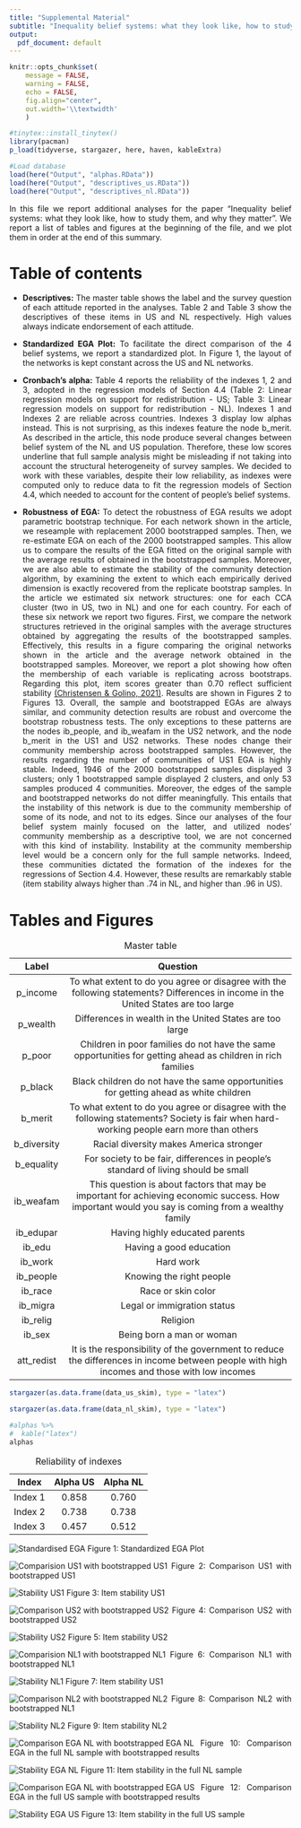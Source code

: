 ```yaml
---
title: "Supplemental Material"
subtitle: "Inequality belief systems: what they look like, how to study them, and why they matter"
output:
  pdf_document: default
---
```


<style>
body {
text-align: justify}
</style>

```r
knitr::opts_chunk$set(
	message = FALSE,
	warning = FALSE,
	echo = FALSE,
	fig.align="center",
	out.width='\\textwidth'
	)
```

```r
#tinytex::install_tinytex()
library(pacman)
p_load(tidyverse, stargazer, here, haven, kableExtra)
```

```r
#Load database
load(here("Output", "alphas.RData"))
load(here("Output", "descriptives_us.RData"))
load(here("Output", "descriptives_nl.RData"))
```

In this file we report additional analyses for the paper "Inequality belief systems: what they look like, how
to study them, and why they matter". We report a list of tables and figures at the beginning of the file, and we plot them in order at the end of this summary. 

# Table of contents
* **Descriptives:** The master table shows the label and the survey question of each attitude reported in the analyses. Table 2 and Table 3 show the descriptives of these items in US and NL respectively. High values always indicate endorsement of each attitude.

* **Standardized EGA Plot:** To facilitate the direct comparison of the 4 belief systems, we report a standardized plot. In Figure 1, the layout of the networks is kept constant across the US and NL networks. 

* **Cronbach's alpha:** Table 4 reports the reliability of the indexes 1, 2 and 3, adopted in the regression models of Section 4.4 (Table 2: Linear regression models on support for redistribution - US; Table 3: Linear regression models on support for redistribution - NL). Indexes 1 and Indexes 2 are reliable across countries. Indexes 3 display low alphas instead. This is not surprising, as this indexes feature the node b_merit. As described in the article, this node produce several changes between belief system of the NL and US population. Therefore, these low scores underline that full sample analysis might be misleading if not taking into account the structural heterogeneity of survey samples. We decided to work with these variables, despite their low reliability, as indexes were computed only to reduce data to fit the regression models of Section 4.4, which needed to account for the content of people's belief systems.  

* **Robustness of EGA:** To detect the robustness of EGA results we adopt parametric bootstrap technique. For each network shown in the article, we reseample with replacement 2000 bootstrapped samples. Then, we re-estimate EGA on each of the 2000 bootstrapped samples. This allow us to compare the results of the EGA fitted on the original sample with the average results of obtained in the bootstrapped samples. Moreover, we are also able to estimate the stability of the community detection algorithm, by examining the extent to which each empirically derived dimension is exactly recovered from the replicate bootstrap samples. In the article we estimated six network structures: one for each CCA cluster (two in US, two in NL) and one for each country. For each of these six network we report two figures. First, we compare the network structures retrieved in the original samples with the average structures obtained by aggregating the results of the bootstrapped samples. Effectively, this results in a figure comparing the original networks shown in the article and the average network obtained in the bootstrapped samples. Moreover, we report a plot showing how often the membership of each variable is replicating across bootstraps. Regarding this plot, item scores greater than 0.70 reflect sufficient stability [(Christensen & Golino, 2021)](https://www.mdpi.com/2624-8611/3/3/32). 
Results are shown in Figures 2 to Figures 13. Overall, the sample and bootstrapped EGAs are always similar, and community detection results are robust and overcome the bootstrap robustness tests. The only exceptions to these patterns are the nodes ib_people, and ib_weafam in the US2 network, and the node b_merit in the US1 and US2 networks. These nodes change their community membership across bootstrapped samples. However, the results regarding the number of communities of US1 EGA is highly stable. Indeed, 1946 of the 2000 bootstrapped samples displayed 3 clusters; only 1 bootstrapped sample displayed 2 clusters, and only 53 samples produced 4 communities. Moreover, the edges of the sample and bootstrapped networks do not differ meaningfully. This entails that the instability of this network is due to the community membership of some of its node, and not to its edges. Since our analyses of the four belief system mainly focused on the latter, and utilized nodes' community membership as a descriptive tool, we are not concerned with this kind of instability. Instability at the community membership level would be a concern only for the full sample networks. Indeed, these communities dictated the formation of the indexes for the regressions of Section 4.4. However, these results are remarkably stable (item stability always higher than .74 in NL, and higher than .96 in US). 

\newpage

# Tables and Figures
Table: Master table

|    Label    	|                                                                     Question                                                                     	|
|:-----------:	|:------------------------------------------------------------------------------------------------------------------------------------------------:	|
|   p_income  	|        To what extent to do you agree or disagree with the following statements? Differences in income in the United States are too large        	|
|   p_wealth  	|                                             Differences in wealth in the United States are too large                                             	|
|    p_poor   	|                    Children in poor families do not have the same opportunities for getting ahead as children in rich families                   	|
|   p_black   	|                              Black children do not have the same opportunities for getting ahead as  white children                              	|
|   b_merit   	|     To what extent to do you agree or disagree with the following statements? Society is fair when hard-working people earn more than others     	|
| b_diversity 	|                                                      Racial diversity makes America stronger                                                     	|
|  b_equality 	|                                For society to be fair, differences in people's standard of living  should be small                               	|
|  ib_weafam  	| This question is about factors that may be important for achieving economic success. How important would you say is coming from a wealthy family 	|
|  ib_edupar  	|                                                          Having highly educated parents                                                          	|
|    ib_edu   	|                                                              Having a good education                                                             	|
|   ib_work   	|                                                                     Hard work                                                                    	|
|  ib_people  	|                                                             Knowing the right people                                                             	|
|   ib_race   	|                                                                Race or skin color                                                                	|
|   ib_migra  	|                                                           Legal or immigration status                                                            	|
|   ib_relig  	|                                                                     Religion                                                                     	|
|    ib_sex   	|                                                            Being born a man or woman                                                             	|
|  att_redist 	|    It is the responsibility of the government to reduce the differences in income between people with high incomes and those with low incomes    	|

```r
stargazer(as.data.frame(data_us_skim), type = "latex")
```

\begin{table}[!htbp] \centering 
  \caption{Descriptives of attitudes in US} 
  \label{} 
\begin{tabular}{@{\extracolsep{5pt}}lccccc} 
\\[-1.8ex]\hline 
\hline \\[-1.8ex] 
Statistic & \multicolumn{1}{c}{N} & \multicolumn{1}{c}{Mean} & \multicolumn{1}{c}{St. Dev.} & \multicolumn{1}{c}{Min} & \multicolumn{1}{c}{Max} \\ 
\hline \\[-1.8ex] 
p\_income & 2,501 & 5.740 & 1.401 & 1 & 7 \\ 
p\_wealth & 2,501 & 5.897 & 1.417 & 1 & 7 \\ 
p\_poor & 2,501 & 5.979 & 1.361 & 1 & 7 \\ 
p\_black & 2,501 & 5.329 & 1.703 & 1 & 7 \\ 
b\_merit & 2,501 & 4.908 & 1.408 & 1 & 7 \\ 
b\_diversity & 2,501 & 5.748 & 1.454 & 1 & 7 \\ 
b\_equality & 2,501 & 4.891 & 1.579 & 1 & 7 \\ 
ib\_weafam & 2,501 & 3.512 & 0.980 & 1 & 5 \\ 
ib\_edupar & 2,501 & 3.413 & 0.932 & 1 & 5 \\ 
ib\_edu & 2,501 & 4.052 & 0.789 & 1 & 5 \\ 
ib\_work & 2,501 & 4.040 & 0.962 & 1 & 5 \\ 
ib\_people & 2,501 & 3.859 & 0.925 & 1 & 5 \\ 
ib\_race & 2,501 & 2.910 & 1.182 & 1 & 5 \\ 
ib\_migra & 2,501 & 3.569 & 1.073 & 1 & 5 \\ 
ib\_relig & 2,501 & 2.004 & 1.031 & 1 & 5 \\ 
ib\_sex & 2,501 & 2.720 & 1.166 & 1 & 5 \\ 
att\_redist & 2,501 & 4.961 & 1.844 & 1 & 7 \\ 
\hline \\[-1.8ex] 
\end{tabular} 
\end{table} 

\newpage 

```r
stargazer(as.data.frame(data_nl_skim), type = "latex")
```

\begin{table}[!htbp] \centering 
  \caption{Descriptives of attitudes in NL} 
  \label{} 
\begin{tabular}{@{\extracolsep{5pt}}lccccc} 
\\[-1.8ex]\hline 
\hline \\[-1.8ex] 
Statistic & \multicolumn{1}{c}{N} & \multicolumn{1}{c}{Mean} & \multicolumn{1}{c}{St. Dev.} & \multicolumn{1}{c}{Min} & \multicolumn{1}{c}{Max} \\ 
\hline \\[-1.8ex] 
p\_income & 1,618 & 5.012 & 1.420 & 1 & 7 \\ 
p\_wealth & 1,618 & 5.182 & 1.414 & 1 & 7 \\ 
p\_poor & 1,618 & 5.231 & 1.355 & 1 & 7 \\ 
p\_black & 1,618 & 4.630 & 1.511 & 1 & 7 \\ 
b\_merit & 1,618 & 3.391 & 1.605 & 1 & 7 \\ 
b\_diversity & 1,618 & 3.704 & 1.580 & 1 & 7 \\ 
b\_equality & 1,618 & 4.379 & 1.498 & 1 & 7 \\ 
ib\_weafam & 1,618 & 2.867 & 0.867 & 1 & 5 \\ 
ib\_edupar & 1,618 & 3.179 & 0.762 & 1 & 5 \\ 
ib\_edu & 1,618 & 3.691 & 0.714 & 1 & 5 \\ 
ib\_work & 1,618 & 3.706 & 0.789 & 1 & 5 \\ 
ib\_people & 1,618 & 3.485 & 0.778 & 1 & 5 \\ 
ib\_race & 1,618 & 2.499 & 0.956 & 1 & 5 \\ 
ib\_migra & 1,618 & 2.606 & 0.923 & 1 & 5 \\ 
ib\_relig & 1,618 & 1.844 & 0.761 & 1 & 5 \\ 
ib\_sex & 1,618 & 2.205 & 0.892 & 1 & 5 \\ 
att\_redist & 1,618 & 5.039 & 1.474 & 1 & 7 \\ 
\hline \\[-1.8ex] 
\end{tabular} 
\end{table} 


```r
#alphas %>%
#  kable("latex")
alphas
```

Table: Reliability of indexes

|  Index  	| Alpha US 	| Alpha NL 	|
|:-------:	|:--------:	|:--------:	|
| Index 1 	|   0.858  	|   0.760  	|
| Index 2 	|   0.738  	|   0.738  	|
| Index 3 	|   0.457  	|   0.512  	|

![Standardised EGA](/Users/art/Documents/Github/lavori in corso/papers/Paper_inequality_belief_systems/Output/Supplemental/EGA_multi_std.png)
\centering
Figure 1: Standardized EGA Plot

![Comparision US1 with bootstrapped US1](/Users/art/Documents/Github/lavori in corso/papers/Paper_inequality_belief_systems/Output/Supplemental/ega_us_1_boot_sample.png) 
\centering
Figure 2: Comparison US1 with bootstrapped US1


![Stability US1](/Users/art/Documents/Github/lavori in corso/papers/Paper_inequality_belief_systems/Output/Supplemental/ega_us_1_stability.png) 
\centering
Figure 3: Item stability US1


![Comparison US2 with bootstrapped US2](/Users/art/Documents/Github/lavori in corso/papers/Paper_inequality_belief_systems/Output/Supplemental/ega_us_2_boot_sample.png) 
\centering
Figure 4: Comparison US2 with bootstrapped US2


![Stability US2](/Users/art/Documents/Github/lavori in corso/papers/Paper_inequality_belief_systems/Output/Supplemental/ega_us_2_stability.png)
\centering
Figure 5: Item stability US2

![Comparision NL1 with bootstrapped NL1](/Users/art/Documents/Github/lavori in corso/papers/Paper_inequality_belief_systems/Output/Supplemental/ega_nl_1_boot_sample.png) 
\centering
Figure 6: Comparison NL1 with bootstrapped NL1


![Stability NL1](/Users/art/Documents/Github/lavori in corso/papers/Paper_inequality_belief_systems/Output/Supplemental/ega_nl_1_stability.png) 
\centering
Figure 7: Item stability US1


![Comparison NL2 with bootstrapped NL2](/Users/art/Documents/Github/lavori in corso/papers/Paper_inequality_belief_systems/Output/Supplemental/ega_nl_2_boot_sample.png) 
\centering
Figure 8: Comparison NL2 with bootstrapped NL1


![Stability NL2](/Users/art/Documents/Github/lavori in corso/papers/Paper_inequality_belief_systems/Output/Supplemental/ega_nl_2_stability.png)
\centering
Figure 9: Item stability NL2

![Comparison EGA NL with bootstrapped EGA NL](/Users/art/Documents/Github/lavori in corso/papers/Paper_inequality_belief_systems/Output/Supplemental/ega_nl_full_boot_sample.png)
\centering
Figure 10: Comparison EGA in the full NL sample with bootstrapped results

![Stability EGA NL](/Users/art/Documents/Github/lavori in corso/papers/Paper_inequality_belief_systems/Output/Supplemental/ega_nl_full_stability.png) 
\centering
Figure 11: Item stability in the full NL sample

![Comparison EGA NL with bootstrapped EGA US](/Users/art/Documents/Github/lavori in corso/papers/Paper_inequality_belief_systems/Output/Supplemental/ega_us_full_boot_sample.png)
\centering
Figure 12: Comparison EGA in the full US sample with bootstrapped results

![Stability EGA US](/Users/art/Documents/Github/lavori in corso/papers/Paper_inequality_belief_systems/Output/Supplemental/ega_us_full_stability.png) 
\centering
Figure 13: Item stability in the full US sample

